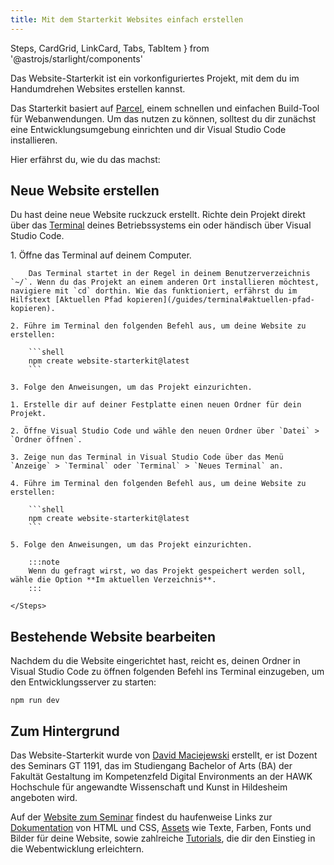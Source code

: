 ```yaml
---
title: Mit dem Starterkit Websites einfach erstellen
---
```


  Steps,
  CardGrid,
  LinkCard,
  Tabs,
  TabItem
} from '@astrojs/starlight/components'

<Lead>
  Das Website-Starterkit ist ein vorkonfiguriertes Projekt, mit dem du im
  Handumdrehen Websites erstellen kannst.
</Lead>

Das Starterkit basiert auf [Parcel](https://parceljs.dev/), einem schnellen und einfachen Build-Tool für Webanwendungen. Um das nutzen zu können, solltest du dir zunächst eine Entwicklungs&#xAD;umgebung einrichten und dir Visual Studio Code installieren.

Hier erfährst du, wie du das machst:

<CardGrid>
  <LinkCard
    title='Entwicklungs&#xAD;umgebung einrichten'
    href='/guides/setup'
  />
  <LinkCard
    title='Visual Studio Code installieren'
    href='https://hawk-gt1191.de/tutorials/website-mit-visual-studio-code'
  />
</CardGrid>

## Neue Website erstellen

Du hast deine neue Website ruckzuck erstellt. Richte dein Projekt direkt über das [Terminal](/guides/terminal) deines Betriebssystems ein oder händisch über Visual Studio Code.

<Tabs>
  <TabItem label="Terminal">
    1. Öffne das Terminal auf deinem Computer.

        Das Terminal startet in der Regel in deinem Benutzerverzeichnis `~/`. Wenn du das Projekt an einem anderen Ort installieren möchtest, navigiere mit `cd` dorthin. Wie das funktioniert, erfährst du im Hilfstext [Aktuellen Pfad kopieren](/guides/terminal#aktuellen-pfad-kopieren).

    2. Führe im Terminal den folgenden Befehl aus, um deine Website zu erstellen:

        ```shell
        npm create website-starterkit@latest
        ```

    3. Folge den Anweisungen, um das Projekt einzurichten.

  </TabItem>

  <TabItem label="Visual Studio Code">
    <Steps>

    1. Erstelle dir auf deiner Festplatte einen neuen Ordner für dein Projekt.

    2. Öffne Visual Studio Code und wähle den neuen Ordner über `Datei` > `Ordner öffnen`.

    3. Zeige nun das Terminal in Visual Studio Code über das Menü `Anzeige` > `Terminal` oder `Terminal` > `Neues Terminal` an.

    4. Führe im Terminal den folgenden Befehl aus, um deine Website zu erstellen:

        ```shell
        npm create website-starterkit@latest
        ```

    5. Folge den Anweisungen, um das Projekt einzurichten.

        :::note
        Wenn du gefragt wirst, wo das Projekt gespeichert werden soll, wähle die Option **Im aktuellen Verzeichnis**.
        :::

    </Steps>

  </TabItem>
</Tabs>

## Bestehende Website bearbeiten

Nachdem du die Website eingerichtet hast, reicht es, deinen Ordner in Visual Studio Code zu öffnen folgenden Befehl ins Terminal einzugeben, um den Entwicklungsserver zu starten:

```shell
npm run dev
```

## Zum Hintergrund

Das Website-Starterkit wurde von [David Maciejewski](https://threads.com/@macx) erstellt, er ist Dozent des Seminars GT 1191, das im Studiengang Bachelor of Arts (BA) der Fakultät Gestaltung im Kompetenzfeld Digital Environments an der HAWK Hochschule für angewandte Wissenschaft und Kunst in Hildesheim angeboten wird.

Auf der [Website zum Seminar](https://hawk-gt1191.de) findest du haufenweise Links zur [Dokumentation](https://hawk-gt1191.de/dokumentation) von HTML und CSS, [Assets](https://hawk-gt1191.de/assets) wie Texte, Farben, Fonts und Bilder für deine Website, sowie zahlreiche [Tutorials](https://hawk-gt1191.de/tutorials), die dir den Einstieg in die Webentwicklung erleichtern.
